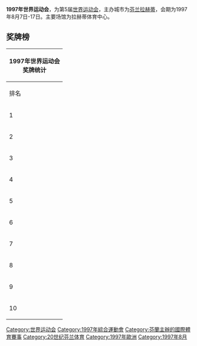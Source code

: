 {{unreferenced|time=2012-8-1}} 
'''1997年世界运动会'''，为第5届[[世界运动会|世界运动会]]，主办城市为[[芬兰|芬兰]][[拉赫蒂|拉赫蒂]]，会期为1997年8月7日-17日。主要场馆为拉赫蒂体育中心。
</div>
{{Location map+|Finland|width=250|float=none}
 |alt=拉赫蒂在芬兰
 |caption=拉赫蒂在芬兰的位置
 |places=
  {{Location map~ | Finland
   | label = 拉赫蒂
   | background=white
    | lat_deg = 60.98
    | lon_deg = 25.65}}
    | link=[[拉赫蒂|拉赫蒂]]
}}
</div>
== 奖牌榜 ==
{| class="wikitable" border="1" cellpadding="2" cellspacing="0"
|- bgcolor="#efefef"
! colspan=10 style="text-align:center"|1997年世界运动会<br />奖牌统计<br />
|- bgcolor="#efefef"
!rowspan=2|排名!!rowspan=2|国家!!colspan=4|正式项目!!colspan=4|邀请项目
|-
!bgcolor="gold"|金牌!!bgcolor="silver"|银牌!!bgcolor="#cc9966"|铜牌!!总计!!bgcolor="gold"|金牌!!bgcolor="silver"|银牌!!bgcolor="#cc9966"|铜牌!!铜牌
|-
|1||{{USA}}||17||18||10||45||0||0||0||0
|-
|2||{{GER}}||16||16||10||42||0||0||0||0
|-
|3||{{CHN}}||16||13||7||36||2||1||0||3
|-
|4||{{RUS}}||16||11||14||41||0||0||0||0
|-
|5||{{ITA}}||12||12||15||39||1||1||0||2
|-
|6||{{SWE}}||8||6||9||23||2||0||0||2
|-
|7||{{GBR}}||6||8||7||21||0||0||0||0
|-
|8||{{JPN}}||6||3||5||14||0||0||2||2
|-
|9||{{BEL}}||6||3||4||13||0||0||0||0
|-
|10||{{FRA}}||5||12||7||24||1||1||0||2
|}


{{世界運動會}}

[[Category:世界运动会|Category:世界运动会]]
[[Category:1997年綜合運動會|Category:1997年綜合運動會]]
[[Category:芬蘭主辦的國際體育賽事|Category:芬蘭主辦的國際體育賽事]]
[[Category:20世纪芬兰体育|Category:20世纪芬兰体育]]
[[Category:1997年歐洲|Category:1997年歐洲]]
[[Category:1997年8月|Category:1997年8月]]
